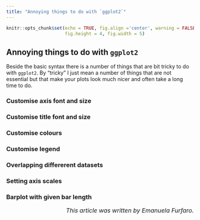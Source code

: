 ```yaml
---
title: "Annoying things to do with `ggplot2`"
---
```


```r
knitr::opts_chunk$set(echo = TRUE, fig.align ='center', warning = FALSE, message = FALSE,
                      fig.height = 4, fig.width = 5)
```


## Annoying things to do with `ggplot2`

Beside the basic syntax there is a number of things that are bit tricky to do with `ggplot2`. By "tricky" I just mean a number of things that are not essential but that make your plots look much nicer and often take a long time to do.

### Customise axis font and size



### Customise title font and size



### Customise colours



### Customise legend



### Overlapping differerent datasets



### Setting axis scales



### Barplot with given bar length



<P ALIGN=RIGHT> <font size="3"> _This article was written by Emanuela Furfaro._</font> </P>